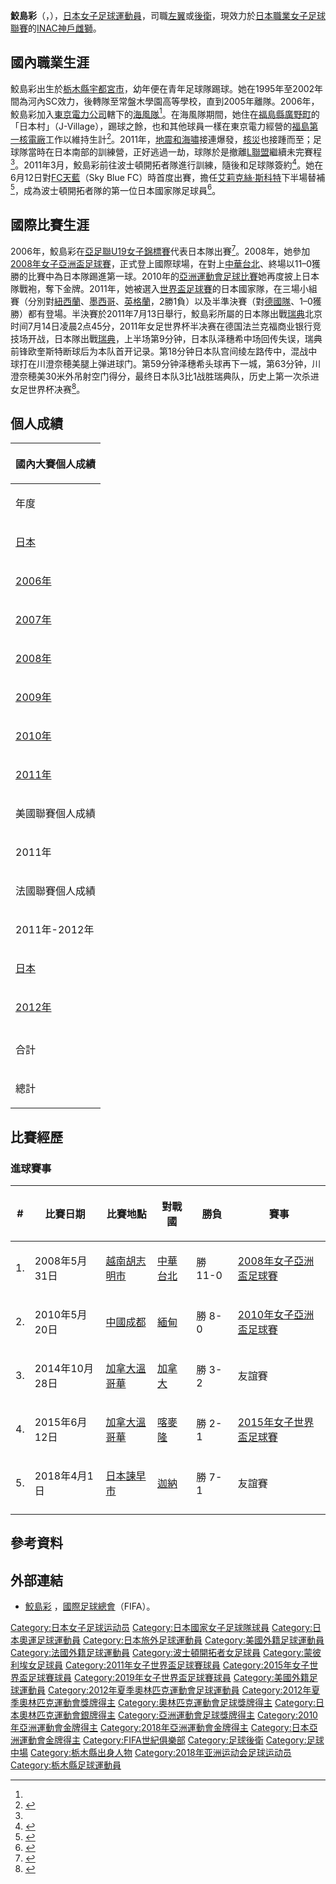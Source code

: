 {{noteTA
|G1=足球
|1=zh-hans:波士顿开拓者; zh-hk:波士頓浪花;
|2=zh-hans:艾莉克絲·斯科特; zh-hk:艾莉絲·史葛;
}}
{{Infobox football biography
| name                = 鮫島彩
| image               = [[File:Aya_Sameshima_in_2011.JPG|220px]]
| caption             = 代表日本在2011年世界盃準決賽對瑞典的鮫島彩
| fullname            = 鮫島彩
| birth_date          = {{birth date and age|1987|6|16|df=y}}
| birth_place         = [[日本|日本]][[栃木縣|栃木縣]][[宇都宮市|宇都宮市]]
| height              = 163公分
| position            = [[後衛_(足球)#边後衛|左後衛]]、[[中場|左中場]]
| currentclub         = [[INAC神戶雌獅|INAC神戶雌獅]]
| clubnumber          = 3
| youthyears1         = 1995年–2002年
| youthclubs1         = 河内SC{{lang|ja|ジュベニール}}
| youthyears2         = 2003年–2005年
| youthclubs2         = 常盤木學園高等學校
| years1 = 2006年–2011年 | clubs1 = [[東京電力海風|東京電力海風]] | caps1 = 98 | goals1 = 18
| years2 = 2011年 | clubs2 = [[波士顿开拓者|波士顿开拓者]] | caps2 = 5 | goals2 = 0
| years3 = 2011年–2012年 | clubs3 = [[蒙彼利埃足球俱樂部_(女子足球隊)|蒙彼利埃]] | caps3 = 18 | goals3 = 0
| years4 = 2012年–2014年 | clubs4 = [[仙台維加泰女子隊|仙台維加泰女子隊]] | caps4 = 21 | goals4 = 3
| years5 = 2015年– | clubs5 = [[INAC神戶雌獅|INAC神戶雌獅]] | caps5 = 73 | goals5 = 2
| totalcaps           = 
| totalgoals          =
| nationalyears1      = 2008年–
| nationalteam1       = [[日本國家女子足球隊|日本]]
| nationalcaps1       = 108
| nationalgoals1      = 5
| medaltemplates      = 
{{MedalOlympic}}
{{MedalSilver|[[2012年夏季奧林匹克運動會|2012年倫敦]]|[[2012年夏季奧林匹克運動會女子足球比賽|隊際]]}}{{MedalCompetition|[[亞洲運動會|亞洲運動會]]}}
{{MedalGold| [[2010年亞洲運動會|2010年廣州]] | [[2010年亞洲運動會足球比賽|足球]] }}
{{MedalGold| [[2018年亞洲運動會|2018年雅加達]] | [[2018年亞洲運動會足球比賽|足球]] }}
| club-update         = 2018年11月3日
| nationalteam-update = 2019年4月9日 
}}

{{japanese|japanese=鮫島 彩|kana=さめしま あや|romaji=Sameshima Aya}}

'''鮫島彩'''（{{jpn|j=鮫島 彩|hg=さめしま あや|rm=Sameshima Aya}}，{{bd|1987年|6月16日||catIdx=Sameshima, Aya}}），[[日本|日本]][[女子足球|女子足球]][[運動員|運動員]]，司職[[左翼_(足球)|左翼]]或[[後衛_(足球)|後衛]]，現效力於[[日本職業女子足球聯賽|日本職業女子足球聯賽]]的[[INAC神戶雌獅|INAC神戶雌獅]]。

== 國內職業生涯 ==
鮫島彩出生於[[栃木縣|栃木縣]][[宇都宮市|宇都宮市]]，幼年便在青年足球隊踢球。她在1995年至2002年間為河內SC{{lang|ja|ジュベニール}}效力，後轉隊至常盤木學園高等學校，直到2005年離隊。2006年，鮫島彩加入[[東京電力|東京電力公司]]轄下的[[東京電力海風|海風隊]]<ref name=ESPN/>。在海風隊期間，她住在[[福島縣|福島縣]][[廣野町|廣野町]]的「日本村」（J-Village），踢球之餘，也和其他球員一樣在東京電力經營的[[福島第一核電廠|福島第一核電廠]]工作以維持生計<ref name=ESPN>{{cite web|author=Sarah Spain |url=http://espn.go.com/espnw/news-opinion/6553019/women-world-cup-nadeshiko-japan-resumes-play-us-friendlies |title=Nadeshiko Japan resumes play in U.S. friendlies |work=[[ESPN|ESPN]] |date=2011-05-19 |deadurl=yes |archiveurl=https://web.archive.org/web/20110806024509/http://espn.go.com/espnw/news-opinion/6553019/women-world-cup-nadeshiko-japan-resumes-play-us-friendlies |archivedate=2011-08-06 }}</ref>。2011年，[[2011年日本東北地方太平洋近海地震|地震和海嘯]]接連爆發，[[福島核事故|核災]]也接踵而至；足球隊當時在日本南部的訓練營，正好逃過一劫，球隊於是撤離[[日本女子足球聯賽|L聯盟]]繼續未完賽程<ref name=ESPN/>。2011年3月，鮫島彩前往波士頓開拓者隊進行訓練，隨後和足球隊簽約<ref>{{cite web|url=http://www.ourgamemagazine.com/japan.html |title=Japan: Roster |work=Our Game |deadurl=yes |archiveurl=https://web.archive.org/web/20110621021935/http://www.ourgamemagazine.com/japan.html |archivedate=2011-06-21 }}</ref>。她在6月12日對[[蓝天足球俱乐部|FC天藍]]（Sky Blue FC）時首度出賽，擔任[[艾莉絲·史葛|艾莉克絲·斯科特]]下半場替補<ref>{{cite web|url=http://www.womensprosoccer.com/Home/boston/news/general/110612-skyblue-recap.aspx |title=Breakers Draw With Sky Blue FC, Extend Unbeaten Streak to Two |work=Women's Professional Soccer |date=2011-06-12 |deadurl=yes |archiveurl=https://web.archive.org/web/20110616202020/http://www.womensprosoccer.com/Home/boston/news/general/110612-skyblue-recap.aspx |archivedate=2011-06-16 }}</ref>，成為波士頓開拓者隊的第一位日本國家隊足球員<ref>{{cite web|url=http://www.womensprosoccer.com/boston/news/general/110613-sameshima-signed |title=Breakers Add Japanese International Aya Sameshima To Roster |work=Women's Professional Soccer |date=2011-06-13 }}{{dead link|date=六月 2017 |bot=InternetArchiveBot }}</ref>。

== 國際比賽生涯 ==
2006年，鮫島彩在[[亞足聯U19女子錦標賽|亞足聯U19女子錦標賽]]代表日本隊出賽<ref>{{cite web |url=http://www.indianfootball.de/specials/india/news/news200604.html |title=News > April 2006 |work=Bhangra Boys |date=2006-4 |access-date=2011-07-10 |archive-date=2016-03-04 |archive-url=https://web.archive.org/web/20160304000357/http://www.indianfootball.de/specials/india/news/news200604.html |dead-url=no }}</ref>。2008年，她參加[[2008年女子亞洲盃足球賽|2008年女子亞洲盃足球賽]]，正式登上國際球場，在對上[[中華台北女子足球代表隊|中華台北]]、終場以11–0獲勝的比賽中為日本隊踢進第一球。2010年的[[2010年亞洲運動會足球比賽|亞洲運動會足球比賽]]她再度披上日本隊戰袍，奪下金牌。2011年，她被選入[[2011年女子世界盃足球賽|世界盃足球賽]]的日本國家隊，在三場小組賽（分別對[[紐西蘭國家女子足球隊|紐西蘭]]、[[墨西哥國家女子足球隊|墨西哥]]、[[英格蘭女子足球代表隊|英格蘭]]，2勝1負）以及半準決賽（對[[德國國家女子足球隊|德國隊]]、1–0獲勝）都有登場。半決賽於2011年7月13日舉行，鮫島彩所屬的日本隊出戰[[瑞典國家女子足球隊|瑞典]]北京时间7月14日凌晨2点45分，2011年女足世界杯半决赛在德国法兰克福商业银行竞技场开战，日本隊出戰[[瑞典國家女子足球隊|瑞典]]，上半场第9分钟，日本队泽穗希中场回传失误，瑞典前锋欧奎斯特断球后为本队首开记录。第18分钟日本队宫间绫左路传中，混战中球打在川澄奈穂美腿上弹进球门。第59分钟泽穗希头球再下一城，第63分钟，川澄奈穂美30米外吊射空门得分，最终日本队3比1战胜瑞典队，历史上第一次杀进女足世界杯决赛<ref>{{cite web |url=http://www.soccerway.com/players/aya-sameshima/53925/ |title=Aya Sameshima |work=Soccerway |access-date=2011-07-10 |archive-date=2019-12-03 |archive-url=https://web.archive.org/web/20191203072703/https://www.soccerway.com/players/aya-sameshima/53925/ |dead-url=no }}</ref>。

== 個人成績 ==
<center>
{| class="wikitable" style="text-align:center;"
! colspan="12"| 國內大賽個人成績
|-
!rowspan="2"| 年度
!rowspan="2"| 代表隊
!rowspan="2"| 背號
!rowspan="2"| 賽事
!colspan="2"| 聯賽
!colspan="2"| 聯賽盃
!colspan="2"| 公開賽
!colspan="2"| 聯賽
|-
! 出場 !! 得分 !! 出場 !! 得分 !! 出場 !! 得分 !! 出場 !! 得分
|-
! colspan="4"| [[日本女子足球聯賽|日本]]
! colspan="2"| 聯賽
! colspan="2"| 聯賽盃
! colspan="2"| [[全日本女子足球錦標賽|全日本賽]]
! colspan="2"| 合計
|-
|[[2006年日本女子足球聯賽|2006年]]||rowspan="6"|[[東京電力海風|東京電力海風]]||25|| 石竹賽 1部 ||17||1||colspan="2"|-||2||0||19||1
|-
|[[2007年日本女子足球聯賽|2007年]]||21|| 石竹賽 2部 ||21||8||4||3||3||0||28||11
|-
|[[2008年日本女子足球聯賽|2008年]]||rowspan="3"|9||rowspan="2"| 石竹賽 1部 ||21||5||colspan="2"|-||3||0||24||5
|-
|[[2009年日本女子足球聯賽|2009年]]||21||1||colspan="2"|-||3||1||24||2
|-
|[[2010年日本女子足球聯賽|2010年]]||rowspan=2| 石竹賽 ||18||3||5||3||2||0||25||6
|-
|[[2011年日本女子足球聯賽|2011年]]||8||colspan=8| 無出賽（活動自肅）
|-
! colspan="4"| 美國聯賽個人成績
! colspan="2"| 聯賽
! colspan="2"| 聯賽盃
! colspan="2"| 公開賽
! colspan="2"| 合計
|-
| 2011年 || [[波士頓開拓者|波士頓開拓者]] ||28 || [[美國女子足球職業聯賽|WPS]]||5||0||colspan="2"|-||colspan="2"|-||5||0
|-
! colspan="4"| 法國聯賽個人成績
! colspan="2"| 聯賽
! colspan="2"| 聯賽盃
! colspan="2"| 公開賽
! colspan="2"| 合計
|-
| 2011年-2012年 || [[蒙彼利埃足球俱樂部_(女子足球隊)|蒙彼利埃]] ||8 || [[法國甲組女子足球聯賽|法國甲組女子足球聯賽]]||18||0||colspan="2"|-||5||0||23||0
|-
! colspan="4"| [[日本女子足球聯賽|日本]]
! colspan="2"| 聯賽
! colspan="2"| 聯賽盃
! colspan="2"| [[全日本女子足球錦標賽|全日本賽]]
! colspan="2"| 合計
|-
|[[2012年日本女子足球聯賽|2012年]]||[[仙台維加泰女子隊|仙台維加泰女子隊]]||9||挑戰聯賽||||||||||||||||
|-
| colspan="12"| 
|-
! rowspan="5"| 合計
! colspan="2"| 日本
! 1部
| 77||10||5||3||10||1||92||14
|-
! colspan="2"| 日本
! 1部
| 21||8||4||3||3||0||28||11
|-
! colspan="2"| 美國
! WPS 
| 5||0||colspan="2"|-||colspan="2"|-||5||0
|-
! colspan="2"| 法國
! 甲組聯賽 
| 18||0||colspan="2"|-||5||0||23||0
|-
! colspan="2"| 日本
! 挑戰聯賽 
| ||||||||||||||
|-
! colspan="4"| 總計 
| 121||18||9||6||18||1||148||25
|}
</center>

== 比賽經歷 ==
=== 進球賽事 ===
<center>
{| class="wikitable"
! # !! 比賽日期 !! 比賽地點 !! 對戰國 !! 勝負 !! 賽事
|-
|1.|| 2008年5月31日 || [[越南|越南]][[胡志明市|胡志明市]] || {{flagicon|TPE}} [[中華台北女子足球代表隊|中華台北]] || 勝 11-0 || [[2008年女子亞洲盃足球賽|2008年女子亞洲盃足球賽]]
|-
|2.|| 2010年5月20日 || [[中國|中國]][[成都|成都]] || {{flagicon|MYA|1974}} [[緬甸國家女子足球隊|緬甸]] || 勝 8-0 || [[2010年女子亞洲盃足球賽|2010年女子亞洲盃足球賽]]
|-
|3.|| 2014年10月28日 || [[加拿大|加拿大]][[溫哥華|溫哥華]] || {{flagicon|CAN}} [[加拿大國家女子足球隊|加拿大]] || 勝 3-2 || 友誼賽
|-
|4.|| 2015年6月12日 || [[加拿大|加拿大]][[溫哥華|溫哥華]] || {{flagicon|CMR}} [[喀麥隆國家女子足球隊|喀麥隆]] || 勝 2-1 || [[2015年女子世界盃足球賽|2015年女子世界盃足球賽]]
|-
|5.|| 2018年4月1日 || [[日本|日本]][[諫早市|諫早市]] || {{flagicon|GHA}} [[迦納國家女子足球隊|迦納]] || 勝 7-1 || 友誼賽
|-
|}
</center>

== 參考資料 ==
{{reflist}}

== 外部連結 ==
* [http://www.fifa.com/womensworldcup/players/player=298546/index.html 鮫島彩] {{Wayback|url=http://www.fifa.com/womensworldcup/players/player=298546/index.html |date=20150702154133 }}，[[國際足球總會|國際足球總會]]（FIFA）。{{en}}

{{2008年亚足联女子亚洲杯日本队参赛名单}}
{{2010年亚足联女子亚洲杯日本队参赛名单}}
{{2011年女子世界盃足球賽日本參賽名單}}
{{2012年奥运会女子足球賽日本參賽名單}}
{{2015年女子世界盃足球賽日本參賽名單}}
{{2018年亚足联女子亚洲杯日本队参赛名单}}
{{2019年女子世界盃足球賽日本參賽名單}}

{{Authority control}}
[[Category:日本女子足球运动员|Category:日本女子足球运动员]]
[[Category:日本國家女子足球隊球員|Category:日本國家女子足球隊球員]]
[[Category:日本奧運足球運動員|Category:日本奧運足球運動員]]
[[Category:日本旅外足球運動員|Category:日本旅外足球運動員]]
[[Category:美國外籍足球運動員|Category:美國外籍足球運動員]]
[[Category:法國外籍足球運動員|Category:法國外籍足球運動員]]
[[Category:波士頓開拓者女足球員|Category:波士頓開拓者女足球員]]
[[Category:蒙彼利埃女足球員|Category:蒙彼利埃女足球員]]
[[Category:2011年女子世界盃足球賽球員|Category:2011年女子世界盃足球賽球員]]
[[Category:2015年女子世界盃足球賽球員|Category:2015年女子世界盃足球賽球員]]
[[Category:2019年女子世界盃足球賽球員|Category:2019年女子世界盃足球賽球員]]
[[Category:美國外籍足球運動員|Category:美國外籍足球運動員]]
[[Category:2012年夏季奧林匹克運動會足球運動員|Category:2012年夏季奧林匹克運動會足球運動員]]
[[Category:2012年夏季奧林匹克運動會獎牌得主|Category:2012年夏季奧林匹克運動會獎牌得主]]
[[Category:奧林匹克運動會足球獎牌得主|Category:奧林匹克運動會足球獎牌得主]]
[[Category:日本奧林匹克運動會銀牌得主|Category:日本奧林匹克運動會銀牌得主]]
[[Category:亞洲運動會足球獎牌得主|Category:亞洲運動會足球獎牌得主]]
[[Category:2010年亞洲運動會金牌得主|Category:2010年亞洲運動會金牌得主]]
[[Category:2018年亞洲運動會金牌得主|Category:2018年亞洲運動會金牌得主]]
[[Category:日本亞洲運動會金牌得主|Category:日本亞洲運動會金牌得主]]
[[Category:FIFA世紀俱樂部|Category:FIFA世紀俱樂部]]
[[Category:足球後衛|Category:足球後衛]]
[[Category:足球中場|Category:足球中場]]
[[Category:栃木縣出身人物|Category:栃木縣出身人物]]
[[Category:2018年亚洲运动会足球运动员|Category:2018年亚洲运动会足球运动员]]
[[Category:栃木縣足球運動員|Category:栃木縣足球運動員]]